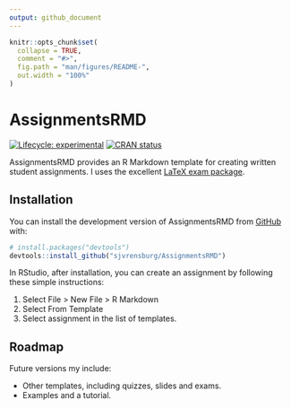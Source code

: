 ```yaml
---
output: github_document
---
```


<!-- README.md is generated from README.Rmd. Please edit that file -->

```r
knitr::opts_chunk$set(
  collapse = TRUE,
  comment = "#>",
  fig.path = "man/figures/README-",
  out.width = "100%"
)
```

# AssignmentsRMD

<!-- badges: start -->
[![Lifecycle: experimental](https://img.shields.io/badge/lifecycle-experimental-orange.svg)](https://lifecycle.r-lib.org/articles/stages.html#experimental)
[![CRAN status](https://www.r-pkg.org/badges/version/AssignmentsRMD)](https://CRAN.R-project.org/package=AssignmentsRMD)
<!-- badges: end -->

AssignmentsRMD provides an R Markdown template for creating written student assignments. I uses the excellent [LaTeX exam package](https://ctan.org/pkg/exam).

## Installation

You can install the development version of AssignmentsRMD from [GitHub](https://github.com/) with:

``` r
# install.packages("devtools")
devtools::install_github("sjvrensburg/AssignmentsRMD")
```

In RStudio, after installation, you can create an assignment by following these simple instructions:

1. Select File > New File > R Markdown
2. Select From Template
3. Select assignment in the list of templates.

## Roadmap

Future versions my include:

- Other templates, including quizzes, slides and exams.
- Examples and a tutorial.

